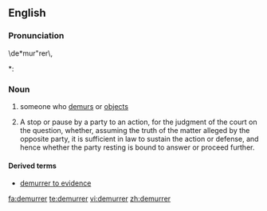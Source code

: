 ==English==

===Pronunciation===
\de*mur"rer\,
*: {{rhymes|ɜːrə(r)}}

===Noun===
{{en-noun}}

# someone who [[demur]]s or [[object]]s
# {{legal}} A stop or pause by a party to an action, for the judgment of the court on the question, whether, assuming the truth of the matter alleged by the opposite party, it is sufficient in law to sustain the action or defense, and hence whether the party resting is bound to answer or proceed further.

====Derived terms====
* [[demurrer to evidence]]

[[fa:demurrer]]
[[te:demurrer]]
[[vi:demurrer]]
[[zh:demurrer]]